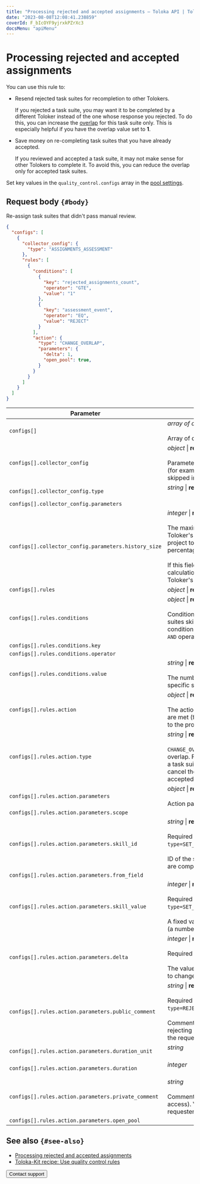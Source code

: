 ```yaml
---
title: "Processing rejected and accepted assignments — Toloka API | Toloka documentation"
date: "2023-08-08T12:08:41.238859"
coverId: F_bIcOYF9yjrxkPZrXc3
docsMenu: "apiMenu"
---
```



# Processing rejected and accepted assignments

You can use this rule to:

- Resend rejected task suites for recompletion to other Tolokers.

    If you rejected a task suite, you may want it to be completed by a different Toloker instead of the one whose response you rejected. To do this, you can increase the [overlap](/docs/glossary#overlap) for this task suite only. This is especially helpful if you have the overlap value set to **1**.

- Save money on re-completing task suites that you have already accepted.

    If you reviewed and accepted a task suite, it may not make sense for other Tolokers to complete it. To avoid this, you can reduce the overlap only for accepted task suites.

Set key values in the `quality_control.configs` array in the [pool settings](https://toloka.ai/docs/api/api-reference/#tag--pool).

## Request body `{#body}`

Re-assign task suites that didn't pass manual review.

```json
{
  "configs": [
    {
      "collector_config": {
        "type": "ASSIGNMENTS_ASSESSMENT"
      },
      "rules": [
        {
          "conditions": [
            {
              "key": "rejected_assignments_count",
              "operator": "GTE",
              "value": "1"
            },
            {
              "key": "assessment_event",
              "operator": "EQ",
              "value": "REJECT"
            }
          ],
          "action": {
            "type": "CHANGE_OVERLAP",
            "parameters": {
              "delta": 1,
              "open_pool": true,
            }
          }
        }
      ]
    }
  ]
}
```

Parameter | Overview
----- | -----
`configs[]` | _array of objects_ \| **required**<br/><br/>Array of quality control settings.
`configs[].collector_config` | _object_ \| **required**<br/><br/>Parameters for collecting statistics (for example, the number of tasks skipped in the pool).
`configs[].collector_config.type` | _string_ \| **required**<br/><br/><QualityControlCriteria/>
`configs[].collector_config.parameters` | <ReassessmentTable1/>
`configs[].collector_config.parameters.history_size` | _integer_ \| **required**<br/><br/>The maximum number of the Toloker's recent responses in the project to use for calculating the percentage of correct responses.<br/><br/>If this field is omitted, the calculation is based on all the Toloker's responses in the pool.
`configs[].rules` | _object_ \| **required**<ConfigsRules/>
`configs[].rules.conditions` | _object_ \| **required**<br/><br/>Conditions (for example, 10 task suites skipped in a row). Multiple conditions are combined with the `AND` operator.
`configs[].rules.conditions.key` | <ReassessmentTable2/>
`configs[].rules.conditions.operator` | <ReassessmentTable3/>
`configs[].rules.conditions.value` | _string_ \| **required**<br/><br/>The number of task suites with a specific status.
`configs[].rules.action` | _object_ \| **required**<br/><br/>The action to perform if conditions are met (for example, block access to the project).
`configs[].rules.action.type` | _string_ \| **required**<br/><br/>`CHANGE_OVERLAP` — Change the overlap. For example, to re-assign a task suite to other Tolokers or cancel the recompletion of accepted task suites.
`configs[].rules.action.parameters` | _object_ \| **required**<br/><br/>Action parameters.
`configs[].rules.action.parameters.scope` | <ReassessmentTable4/>
`configs[].rules.action.parameters.skill_id` | _string_ \| **required if**<br/><br/>Required if `type=SET_SKILL_FROM_OUTPUT_FIELD`.<br/><br/>ID of the skill to update as tasks are completed.
`configs[].rules.action.parameters.from_field` | <ReassessmentTable5/>
`configs[].rules.action.parameters.skill_value` | _integer_ \| **required if**<br/><br/>Required if `type=SET_SKILL_FROM_OUTPUT_FIELD`.<br/><br/>A fixed value to assign to the skill (a number from 0 to 100).
`configs[].rules.action.parameters.delta` | _integer_ \| **required if**<br/><br/>Required if `type=CHANGE_OVERLAP`.<br/><br/>The value determines the amount to change the overlap by.
`configs[].rules.action.parameters.public_comment` | _string_ \| **required if**<br/><br/>Required if `type=REJECT_ALL_ASSIGNMENTS`.<br/><br/>Comments (the reason for rejecting responses). Available to the requester and the Toloker.
`configs[].rules.action.parameters.duration_unit` | _string_<br/><br/><DurationUnit/>
`configs[].rules.action.parameters.duration` | _integer_<br/><br/><Duration/>
`configs[].rules.action.parameters.private_comment` | _string_<br/><br/>Comments (the reason for blocking access). Visible only to the requester.
`configs[].rules.action.parameters.open_pool` | <ReassessmentTable6/>

## See also `{#see-also}`

- [Processing rejected and accepted assignments](/docs/guide/reassessment-after-accepting)
- [Toloka-Kit recipe: Use quality control rules](/docs/toloka-kit/recipes/use-quality-control-rules/)

<Button themeColor="light" view="default" size="l" type="link" url="/docs/guide/troubleshooting/support?form-source=api-reassessment">Contact support</Button>